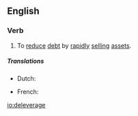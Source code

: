 ==English==

===Verb===
{{en-verb|deleverag}}

# {{lb|en|finance}} To [[reduce]] [[debt]] by [[rapidly]] [[sell]]ing [[assets]].

=====Translations=====
{{trans-top|to reduce debt in by rapidly selling assets}}
* Dutch: {{t|nl|schuld aanzuiveren}}
{{trans-mid}}
* French: {{t+|fr|désendetter}}
{{trans-bottom}}

[[io:deleverage]]